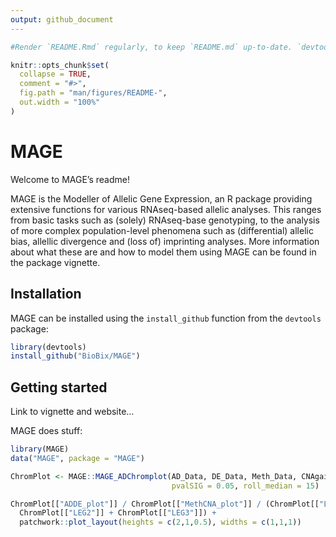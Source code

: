```yaml
---
output: github_document
---
```


<!-- README.md is generated from README.Rmd. Please edit that file -->

```r
#Render `README.Rmd` regularly, to keep `README.md` up-to-date. `devtools::build_readme()` is handy for this. You could also use GitHub Actions to re-render `README.Rmd` every time you push. An example workflow can be found here: <https://github.com/r-lib/actions/tree/master/examples>.

knitr::opts_chunk$set(
  collapse = TRUE,
  comment = "#>",
  fig.path = "man/figures/README-",
  out.width = "100%"
)
```

# MAGE

<!-- badges: start -->
<!-- badges: end -->

Welcome to MAGE's readme!

MAGE is the Modeller of Allelic Gene Expression, an R package providing extensive functions for various RNAseq-based allelic analyses. This ranges from basic tasks such as (solely) RNAseq-base genotyping, to the analysis of more complex population-level phenomena such as (differential) allelic bias, allellic divergence and (loss of) imprinting analyses. More information about what these are and how to model them using MAGE can be found in the package vignette.

## Installation

MAGE can be installed using the `install_github` function from the `devtools` package:

```r
library(devtools)
install_github("BioBix/MAGE")
```

## Getting started

Link to vignette and website...

MAGE does stuff:

```r
library(MAGE)
data("MAGE", package = "MAGE")

ChromPlot <- MAGE::MAGE_ADChromplot(AD_Data, DE_Data, Meth_Data, CNAgain_Data, CNAloss_Data,
                                    pvalSIG = 0.05, roll_median = 15)

ChromPlot[["ADDE_plot"]] / ChromPlot[["MethCNA_plot"]] / (ChromPlot[["LEG1"]] + 
  ChromPlot[["LEG2"]] + ChromPlot[["LEG3"]]) + 
  patchwork::plot_layout(heights = c(2,1,0.5), widths = c(1,1,1))
```
